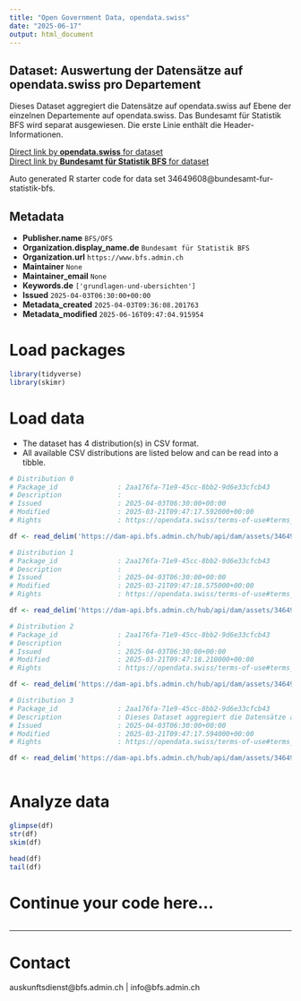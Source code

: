 ```yaml
---
title: "Open Government Data, opendata.swiss"
date: "2025-06-17"
output: html_document
---
```


## Dataset: Auswertung der Datensätze auf opendata.swiss pro Departement

Dieses Dataset aggregiert die Datensätze auf opendata.swiss auf Ebene der einzelnen Departemente auf opendata.swiss. Das Bundesamt für Statistik BFS wird separat ausgewiesen. Die erste Linie enthält die Header-Informationen.

[Direct link by **opendata.swiss** for dataset](https://opendata.swiss/de/dataset/auswertung-der-datensatze-auf-opendata-swiss-pro-departement)<br>
[Direct link by **Bundesamt für Statistik BFS** for dataset](https://www.bfs.admin.ch/asset/de/ts-d-00.02-OGD-02)

Auto generated R starter code for data set 34649608@bundesamt-fur-statistik-bfs.

## Metadata

- **Publisher.name** `BFS/OFS`
- **Organization.display_name.de** `Bundesamt für Statistik BFS`
- **Organization.url** `https://www.bfs.admin.ch`
- **Maintainer** `None`
- **Maintainer_email** `None`
- **Keywords.de** `['grundlagen-und-ubersichten']`
- **Issued** `2025-04-03T06:30:00+00:00`
- **Metadata_created** `2025-04-03T09:36:08.201763`
- **Metadata_modified** `2025-06-16T09:47:04.915954`


# Load packages

```r

library(tidyverse)
library(skimr)

```

# Load data

-   The dataset has 4 distribution(s) in CSV format.
-   All available CSV distributions are listed below and can be read into a tibble.

```r

# Distribution 0
# Package_id               : 2aa176fa-71e9-45cc-8bb2-9d6e33cfcb43
# Description              : 
# Issued                   : 2025-04-03T06:30:00+00:00
# Modified                 : 2025-03-21T09:47:17.592000+00:00
# Rights                   : https://opendata.swiss/terms-of-use#terms_open

df <- read_delim('https://dam-api.bfs.admin.ch/hub/api/dam/assets/34649623/master')

# Distribution 1
# Package_id               : 2aa176fa-71e9-45cc-8bb2-9d6e33cfcb43
# Description              : 
# Issued                   : 2025-04-03T06:30:00+00:00
# Modified                 : 2025-03-21T09:47:18.575000+00:00
# Rights                   : https://opendata.swiss/terms-of-use#terms_open

df <- read_delim('https://dam-api.bfs.admin.ch/hub/api/dam/assets/34649619/master')

# Distribution 2
# Package_id               : 2aa176fa-71e9-45cc-8bb2-9d6e33cfcb43
# Description              : 
# Issued                   : 2025-04-03T06:30:00+00:00
# Modified                 : 2025-03-21T09:47:18.210000+00:00
# Rights                   : https://opendata.swiss/terms-of-use#terms_open

df <- read_delim('https://dam-api.bfs.admin.ch/hub/api/dam/assets/34649627/master')

# Distribution 3
# Package_id               : 2aa176fa-71e9-45cc-8bb2-9d6e33cfcb43
# Description              : Dieses Dataset aggregiert die Datensätze auf opendata.swiss auf Ebene der einzelnen Departemente auf opendata.swiss. Das Bundesamt für Statistik BFS wird separat ausgewiesen. Die erste Linie enthält die Header-Informationen.
# Issued                   : 2025-04-03T06:30:00+00:00
# Modified                 : 2025-03-21T09:47:17.594000+00:00
# Rights                   : https://opendata.swiss/terms-of-use#terms_open

df <- read_delim('https://dam-api.bfs.admin.ch/hub/api/dam/assets/34649614/master')



```

# Analyze data

```r

glimpse(df)
str(df)
skim(df)

head(df)
tail(df)

```

# Continue your code here...

```r

```

------------------------------------------------------------------------

# Contact

auskunftsdienst@bfs.admin.ch | info@bfs.admin.ch
